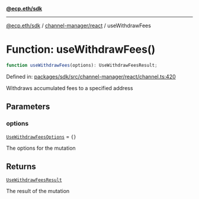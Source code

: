 [**@ecp.eth/sdk**](../../../index.mdx)

***

[@ecp.eth/sdk](/sdk-reference/index.mdx) / [channel-manager/react](/sdk-reference/channel-manager/react/index.mdx) / useWithdrawFees

# Function: useWithdrawFees()

```ts
function useWithdrawFees(options): UseWithdrawFeesResult;
```

Defined in: [packages/sdk/src/channel-manager/react/channel.ts:420](https://github.com/ecp-eth/comments-monorepo/blob/main/packages/sdk/src/channel-manager/react/channel.ts#L420)

Withdraws accumulated fees to a specified address

## Parameters

### options

[`UseWithdrawFeesOptions`](/sdk-reference/channel-manager/react/type-aliases/UseWithdrawFeesOptions.mdx) = `{}`

The options for the mutation

## Returns

[`UseWithdrawFeesResult`](/sdk-reference/channel-manager/react/type-aliases/UseWithdrawFeesResult.mdx)

The result of the mutation
